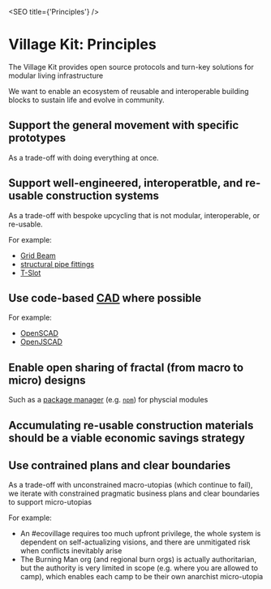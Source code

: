 <SEO title={'Principles'} />

# Village Kit: Principles

The Village Kit provides open source protocols and turn-key solutions for modular living infrastructure

We want to enable an ecosystem of reusable and interoperable building blocks to sustain life and evolve in community.

## Support the general movement with specific prototypes

As a trade-off with doing everything at once.

## Support well-engineered, interoperatble, and re-usable construction systems

As a trade-off with bespoke upcycling that is not modular, interoperable, or re-usable.

For example:

- [Grid Beam](https://gridbeam.xyz/)
- [structural pipe fittings](https://en.wikipedia.org/wiki/Structural_pipe_fitting)
- [T-Slot](https://en.wikipedia.org/wiki/T-slot_structural_framing)

## Use code-based [CAD](https://en.wikipedia.org/wiki/Computer-aided_design) where possible

For example:

- [OpenSCAD](http://www.openscad.org/)
- [OpenJSCAD](https://openjscad.org/)

## Enable open sharing of fractal (from macro to micro) designs

Such as a [package manager](https://en.wikipedia.org/wiki/Package_manager) (e.g. [`npm`](https://www.npmjs.com/)) for physcial modules

## Accumulating re-usable construction materials should be a viable economic savings strategy

## Use contrained plans and clear boundaries

As a trade-off with unconstrained macro-utopias (which continue to fail), we iterate with constrained pragmatic business plans and clear boundaries to support micro-utopias

For example:

- An #ecovillage requires too much upfront privilege, the whole system is dependent on self-actualizing visions, and there are unmitigated risk when conflicts inevitably arise
- The Burning Man org (and regional burn orgs) is actually authoritarian, but the authority is very limited in scope (e.g. where you are allowed to camp), which enables each camp to be their own anarchist micro-utopia
